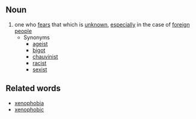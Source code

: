 ==Noun==
# one who [[fear]]s that which is [[unknown]], [[especially]] in the case of [[foreign]] [[people]]
#* Synonyms
#** [[ageist]]
#** [[bigot]]
#** [[chauvinist]]
#** [[racist]]
#** [[sexist]]

==Related words==
* [[xenophobia]]
* [[xenophobic]]